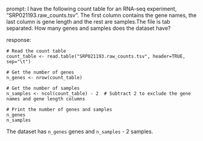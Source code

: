 prompt:
I have the following count table for an RNA-seq experiment, "SRP021193.raw_counts.tsv". The first column contains the gene names, the last column is gene length and the rest are samples.The file is tab separated. How many genes and samples does the dataset have?

response:
```
# Read the count table
count_table <- read.table("SRP021193.raw_counts.tsv", header=TRUE, sep="\t")

# Get the number of genes
n_genes <- nrow(count_table)

# Get the number of samples
n_samples <- ncol(count_table) - 2  # Subtract 2 to exclude the gene names and gene length columns

# Print the number of genes and samples
n_genes
n_samples
```
The dataset has `n_genes` genes and `n_samples` - 2 samples.
